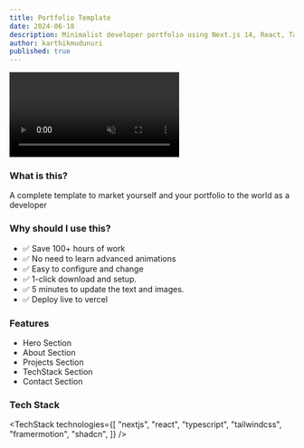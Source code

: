```yaml
---
title: Portfolio Template
date: 2024-06-18
description: Minimalist developer portfolio using Next.js 14, React, TailwindCSS, Framer motion
author: karthikmudunuri
published: true
---
```


<div className="flex max-w-[800px] flex-col gap-4">
  <video
    autoPlay
    loop
    muted
    src="/portfolio.mp4"
    className="w-full rounded-xl border shadow-2xl"
  />
  <div className="flex w-full flex-col gap-2 sm:flex-row">
    <RepoDownload
      url="https://codeload.github.com/karthikmudunuri/portfolio-template/legacy.zip/refs/heads/main"
      free
    />
    <TemplatePreview href="https://karthikeyavarmamudunuri.vercel.app/">
      Live Preview{" "}
    </TemplatePreview>
  </div>
</div>

### What is this?

A complete template to market yourself and your portfolio to the world as a developer

### Why should I use this?

- ✅ Save 100+ hours of work
- ✅ No need to learn advanced animations
- ✅ Easy to configure and change
- ✅ 1-click download and setup.
- ✅ 5 minutes to update the text and images.
- ✅ Deploy live to vercel

### Features

- Hero Section
- About Section
- Projects Section
- TechStack Section
- Contact Section

### Tech Stack

<TechStack
  technologies={[
    "nextjs",
    "react",
    "typescript",
    "tailwindcss",
    "framermotion",
    "shadcn",
  ]}
/>
